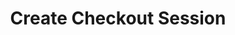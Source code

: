 ---
openapi: post /checkouts
title: Create Checkout Session
description: Unified endpoint for creating checkout sessions for all types of billing requirements.
tags: "NEW"
---